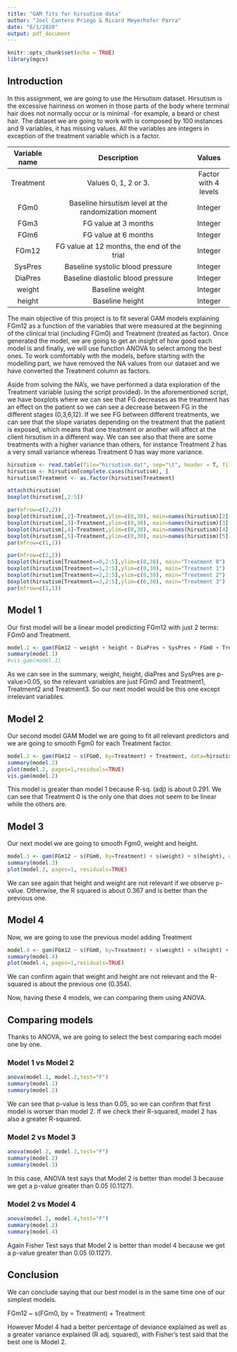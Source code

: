 ```yaml
---
title: "GAM fits for hirsutism data"
author: "Joel Cantero Priego & Ricard Meyerhofer Parra"
date: "6/1/2020"
output: pdf_document
---
```


```r
knitr::opts_chunk$set(echo = TRUE)
library(mgcv)
```

## Introduction

In this assignment, we are going to use the Hirsutism dataset. Hirsutism is the excessive hairiness on women in those parts of the body where terminal hair does not normally occur or is minimal -for example, a beard or chest hair. The dataset we are going to work with is composed by 100 instances and 9 variables, it has missing values.  All the variables are integers in exception of the treatment variable which is a factor. 

Variable name   | Description                          | Values
:------------------:|:--------------------------------------------------------------------------------------------:|:--------------------------:
Treatment| Values 0, 1, 2 or 3. | Factor with 4 levels |
FGm0 | Baseline hirsutism level at the randomization moment |	Integer |
FGm3 | FG value at 3 months	| Integer |
FGm6 | FG value at 6 months | Integer |
FGm12 |  FG value at 12 months, the end of the trial	| Integer |
SysPres |  Baseline systolic blood pressure	| Integer |
DiaPres |  Baseline diastolic blood pressure | Integer |
weight | Baseline weight | Integer |
height | Baseline height | Integer |

The main objective of this project is to fit several GAM models explaining FGm12 as a function of the variables that were measured at the beginning of the clinical trial (including FGm0) and Treatment (treated as factor). Once generated the model, we are going to get an insight of how good each model is and finally, we will use function ANOVA to select among the best ones. To work comfortably with the models, before starting with the modelling part, we have removed the NA values from our dataset and we have converted the Treatment column as factors. 

Aside from solving the NA's, we have performed a data exploration of the Treatment variable (using the script provided). In the aforementioned script, we have boxplots where we can see that FG decreases as the treatment has an effect on the patient so we can see a decrease between FG in the different stages (0,3,6,12). If we see FG between different treatments, we can see that the slope variates depending on the treatment that the patient is exposed, which means that one treatment or another will affect at the client hirsutism in a different way. We can see also that there are some treatments with a higher variance than others, for instance Treatment 2 has a very small variance whereas Treatment 0 has way more variance. 

```r
hirsutism <- read.table(file="hirsutism.dat", sep="\t", header = T, fill = T)
hirsutism <- hirsutism[complete.cases(hirsutism), ]
hirsutism$Treatment <- as.factor(hirsutism$Treatment)
```


```r
attach(hirsutism)
boxplot(hirsutism[,2:5])

par(mfrow=c(2,2))
boxplot(hirsutism[,2]~Treatment,ylim=c(0,30), main=names(hirsutism)[2], xlab="Treatment")
boxplot(hirsutism[,3]~Treatment,ylim=c(0,30), main=names(hirsutism)[3], xlab="Treatment")
boxplot(hirsutism[,4]~Treatment,ylim=c(0,30), main=names(hirsutism)[4], xlab="Treatment")
boxplot(hirsutism[,5]~Treatment,ylim=c(0,30), main=names(hirsutism)[5], xlab="Treatment")
par(mfrow=c(1,1))

par(mfrow=c(2,2))
boxplot(hirsutism[Treatment==0,2:5],ylim=c(0,30), main="Treatment 0")
boxplot(hirsutism[Treatment==1,2:5],ylim=c(0,30), main="Treatment 1")
boxplot(hirsutism[Treatment==2,2:5],ylim=c(0,30), main="Treatment 2")
boxplot(hirsutism[Treatment==3,2:5],ylim=c(0,30), main="Treatment 3")
par(mfrow=c(1,1))
```

## Model 1

Our first model will be a linear model predicting FGm12 with just 2 terms: FGm0 and Treatment.

```r
model.1 <- gam(FGm12 ~ weight + height + DiaPres + SysPres + FGm0 + Treatment, data=hirsutism)
summary(model.1)
#vis.gam(model.1)
```

As we can see in the summary, weight, height, diaPres and SysPres are p-value>0.05, so the relevant variables are just FGm0 and Treatment1, Treatment2 and Treatment3. So our next model would be this one except irrelevant variables.

## Model 2

Our second model GAM Model we are going to fit all relevant predictors and we are going to smooth Fgm0 for each Treatment factor.

```r
model.2 <- gam(FGm12 ~ s(FGm0, by=Treatment) + Treatment, data=hirsutism)
summary(model.2)
plot(model.2, pages=1,residuals=TRUE)
vis.gam(model.2)
```

This model is greater than model 1 because R-sq. (adj) is about 0.291. We can see that Treatment 0 is the only one that does not seem to be linear while the others are.

## Model 3

Our next model we are going to smooth Fgm0, weight and height. 
```r
model.3 <- gam(FGm12 ~ s(FGm0, by=Treatment) + s(weight) + s(height), data=hirsutism)
summary(model.3)
plot(model.3, pages=1, residuals=TRUE)
```

We can see again that height and weight are not relevant if we observe p-value. Otherwise, the R squared is about 0.367 and is better than the previous one. 

## Model 4

Now, we are going to use the previous model adding Treatment 
```r
model.4 <- gam(FGm12 ~ s(FGm0, by=Treatment) + s(weight) + s(height) + Treatment, data=hirsutism)
summary(model.4)
plot(model.4, pages=1,residuals=TRUE)
```

We can confirm again that weight and height are not relevant and the R-squared is about the previous one (0.354). 

Now, having these 4 models, we can comparing them using ANOVA. 

## Comparing models

Thanks to ANOVA, we are going to select the best comparing each model one by one. 

### Model 1 vs Model 2
```r
anova(model.1, model.2,test="F") 
summary(model.1)
summary(model.2)
```

We can see that p-value is less than 0.05, so we can confirm that first model is worser than model 2. If we check their R-squared, model 2 has also a greater R-squared.

### Model 2 vs Model 3

```r
anova(model.2, model.3,test="F") 
summary(model.2)
summary(model.3)
```

In this case, ANOVA test says that Model 2 is better than model 3 because we get a p-value greater than 0.05 (0.1127).

### Model 2 vs Model 4

```r

anova(model.2, model.4,test="F") 
summary(model.2)
summary(model.4)
```

Again Fisher Test says that Model 2 is better than model 4 because we get a p-value greater than 0.05 (0.1127). 

## Conclusion

We can conclude saying that our best model is in the same time one of our simplest models. 

FGm12 ~ s(FGm0, by = Treatment) + Treatment

However Model 4 had a better percentage of deviance explained as well as a greater variance explained (R adj. squared), with Fisher's test said that the best one is Model 2.